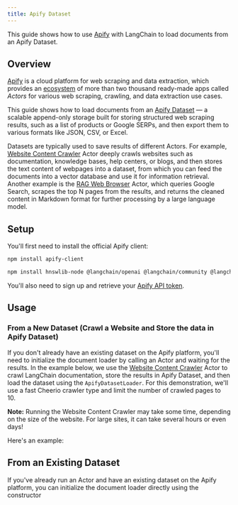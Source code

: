 ```yaml
---
title: Apify Dataset
---
```


This guide shows how to use [Apify](https://apify.com) with LangChain to load documents from an Apify Dataset.

## Overview

[Apify](https://apify.com) is a cloud platform for web scraping and data extraction,
which provides an [ecosystem](https://apify.com/store) of more than two thousand
ready-made apps called _Actors_ for various web scraping, crawling, and data extraction use cases.

This guide shows how to load documents
from an [Apify Dataset](https://docs.apify.com/platform/storage/dataset) — a scalable append-only
storage built for storing structured web scraping results,
such as a list of products or Google SERPs, and then export them to various
formats like JSON, CSV, or Excel.

Datasets are typically used to save results of different Actors.
For example, [Website Content Crawler](https://apify.com/apify/website-content-crawler) Actor
deeply crawls websites such as documentation, knowledge bases, help centers, or blogs,
and then stores the text content of webpages into a dataset,
from which you can feed the documents into a vector database and use it for information retrieval.
Another example is the [RAG Web Browser](https://apify.com/apify/rag-web-browser) Actor,
which queries Google Search, scrapes the top N pages from the results, and returns the cleaned
content in Markdown format for further processing by a large language model.

## Setup

You'll first need to install the official Apify client:

```bash npm
npm install apify-client
```
```bash npm
npm install hnswlib-node @langchain/openai @langchain/community @langchain/core
```

You'll also need to sign up and retrieve your [Apify API token](https://console.apify.com/settings/integrations).

## Usage

### From a New Dataset (Crawl a Website and Store the data in Apify Dataset)

If you don't already have an existing dataset on the Apify platform, you'll need to initialize the document loader by calling an Actor and waiting for the results.
In the example below, we use the [Website Content Crawler](https://apify.com/apify/website-content-crawler) Actor to crawl
LangChain documentation, store the results in Apify Dataset, and then load the dataset using the `ApifyDatasetLoader`.
For this demonstration, we'll use a fast Cheerio crawler type and limit the number of crawled pages to 10.

**Note:** Running the Website Content Crawler may take some time, depending on the size of the website. For large sites, it can take several hours or even days!

Here's an example:


<ApifyDatasetNew />

## From an Existing Dataset

If you've already run an Actor and have an existing dataset on the Apify platform, you can initialize the document loader directly using the constructor


<ApifyDatasetExisting />
